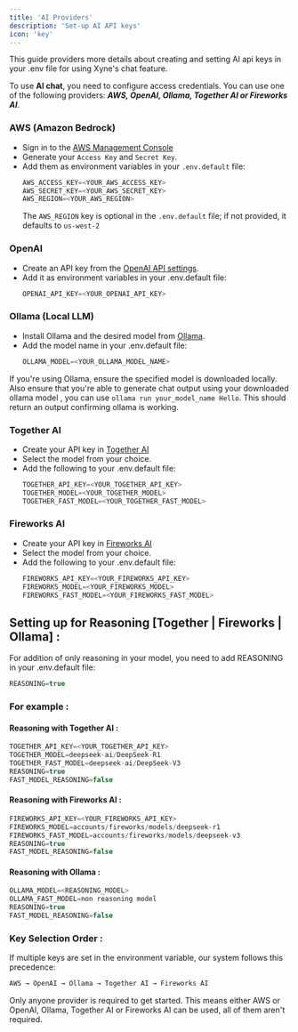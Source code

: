 ```yaml
---
title: 'AI Providers' 
description: 'Set-up AI API keys'
icon: 'key'
---
```


This guide providers more details about creating and setting AI api keys in your .env file for using Xyne's chat feature.

To use **AI chat**, you need to configure access credentials. You can use one of the following providers: ***AWS, OpenAI, Ollama, Together AI or Fireworks AI***.

### AWS (Amazon Bedrock) 

- Sign in to the [AWS Management Console](https://console.aws.amazon.com/console/home)
- Generate your ```Access Key``` and ```Secret Key```.
- Add them as environment variables in your ```.env.default``` file:
    ```javascript   .env.default
    AWS_ACCESS_KEY=<YOUR_AWS_ACCESS_KEY> 
    AWS_SECRET_KEY=<YOUR_AWS_SECRET_KEY>  
    AWS_REGION=<YOUR_AWS_REGION>     
    ```
    <Note> The ```AWS_REGION``` key is optional in the ```.env.default``` file; if not provided, it defaults to ```us-west-2``` </Note>

### OpenAI
- Create an API key from the [OpenAI API settings](https://platform.openai.com/settings/organization/api-keys).
- Add it as environment variables in your .env.default file:
    ```javascript .env.default
    OPENAI_API_KEY=<YOUR_OPENAI_API_KEY> 
    ```
### Ollama (Local LLM)
- Install Ollama and the desired model from [Ollama](https://ollama.com/).
- Add the model name in your .env.default file:
    ```javascript .env.default
    OLLAMA_MODEL=<YOUR_OLLAMA_MODEL_NAME> 
    ```
<Tip> If you're using Ollama, ensure the specified model is downloaded locally. </Tip> 
<Tip> Also ensure that you're able to generate chat output using your downloaded ollama model , you can use ```ollama run your_model_name Hello```. This should return an output confirming ollama is working.</Tip> 

### Together AI
- Create your API key in [Together AI](https://www.together.ai/)
- Select the model from your choice.
- Add the following to your .env.default file:
    ```javascript .env.default
    TOGETHER_API_KEY=<YOUR_TOGETHER_API_KEY>
    TOGETHER_MODEL=<YOUR_TOGETHER_MODEL>
    TOGETHER_FAST_MODEL=<YOUR_TOGETHER_FAST_MODEL>
    ```

### Fireworks AI
- Create your API key in [Fireworks AI](https://fireworks.ai/)
- Select the model from your choice.
- Add the following to your .env.default file:
    ```javascript .env.default
    FIREWORKS_API_KEY=<YOUR_FIREWORKS_API_KEY>
    FIREWORKS_MODEL=<YOUR_FIREWORKS_MODEL>
    FIREWORKS_FAST_MODEL=<YOUR_FIREWORKS_FAST_MODEL>
    ```

## Setting up for Reasoning [Together | Fireworks | Ollama] : 

For addition of only reasoning in your model, you need to add REASONING in your .env.default file:
```javascript .env.default
REASONING=true
```

### For example : 

#### Reasoning with Together AI : 

```javascript .env.default
TOGETHER_API_KEY=<YOUR_TOGETHER_API_KEY>
TOGETHER_MODEL=deepseek-ai/DeepSeek-R1
TOGETHER_FAST_MODEL=deepseek-ai/DeepSeek-V3
REASONING=true
FAST_MODEL_REASONING=false
```
#### Reasoning with Fireworks AI : 

```javascript .env.default
FIREWORKS_API_KEY=<YOUR_FIREWORKS_API_KEY>
FIREWORKS_MODEL=accounts/fireworks/models/deepseek-r1
FIREWORKS_FAST_MODEL=accounts/fireworks/models/deepseek-v3
REASONING=true
FAST_MODEL_REASONING=false
```

#### Reasoning with Ollama : 

```javascript .env.default
OLLAMA_MODEL=<REASONING_MODEL>
OLLAMA_FAST_MODEL=non reasoning model
REASONING=true
FAST_MODEL_REASONING=false
```

### Key Selection Order : 
If multiple keys are set in the environment variable, our system follows this precedence:
```javascript 
AWS → OpenAI → Ollama → Together AI → Fireworks AI
```
<Tip>Only anyone provider is required to get started. This means either AWS or OpenAI, Ollama, Together AI or Fireworks AI can be used, all of them aren't required.</Tip>